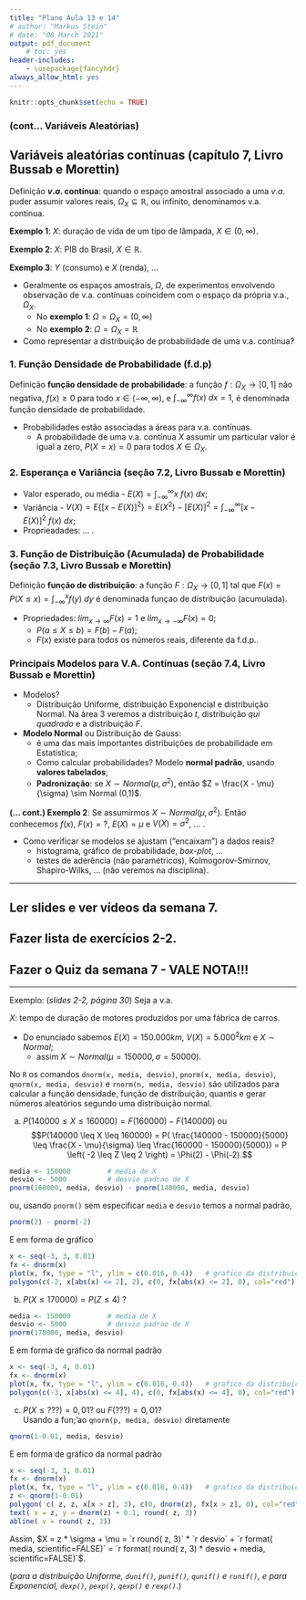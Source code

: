 ```yaml
---
title: "Plano Aula 13 e 14"
# author: "Markus Stein"
# date: "08 March 2021"
output: pdf_document
    # toc: yes
header-includes:
    - \usepackage{fancyhdr}
always_allow_html: yes
---
```

\addtolength{\headheight}{1.0cm}
\pagestyle{fancyplain} 
\lhead{\includegraphics[height=1.5cm]{logoIME.png}}
\rhead{\includegraphics[height=1.5cm]{image_probest.png}}
\chead{UNIVERSIDADE FEDERAL DO RIO GRANDE DO SUL \\
INSTITUTO DE MATEMÁTICA E ESTATÍSTICA \\
DEPARTAMENTO DE ESTATÍSTICA \\
\vspace{0.3cm}
MAT02219 - Probabilidade e Estatística - 2024/2
}
\renewcommand{\headrulewidth}{0pt} 


```r
knitr::opts_chunk$set(echo = TRUE)
```

### (cont... Variáveis Aleatórias)
## Variáveis aleatórias contínuas (capítulo 7, Livro Bussab e Morettin)
Definição **$v.a.$ contínua**: quando o espaço amostral associado a uma $v.a.$ puder assumir valores reais, $\Omega_X \subseteq \mathbb{R}$, ou infinito, denominamos v.a. contínua.


**Exemplo 1**: $X$: duração de vida de um tipo de lâmpada, $X \in (0, \infty)$.
<!-- , $X \sim Normal(\mu, \sigma^2)$. $E(X) = \mu$.   -->

**Exemplo 2**: $X$: PIB do Brasil, $X \in \mathbb{R}$.
<!-- , $X \sim Normal(\mu, \sigma^2)$. $E(X) = \mu$.   -->

**Exemplo 3**: $Y$ (consumo) e $X$ (renda), ...
<!-- $E(Y) = \alpha + \beta X$.   -->

* Geralmente os espaços amostrais, $\Omega$, de experimentos envolvendo observação de v.a. contínuas coincidem com o espaço da própria v.a., $\Omega_X$.
    + No **exemplo 1**: $\Omega = \Omega_X = (0, \infty)$
    + No **exemplo 2**: $\Omega = \Omega_X = \mathbb{R}$

* Como representar a distribuição de probabilidade de uma v.a. contínua?

### 1. Função Densidade de Probabilidade  (f.d.p)
Definição **função densidade de probabilidade**: a função $f: \Omega_X \rightarrow  [0,1]$ não negativa, $f(x) \geq 0$  para todo $x \in (- \infty, \infty)$, e $\int_{- \infty}^{ \infty} f(x) \: dx = 1$, é denominada função densidade de probabilidade.

* Probabilidades estão associadas a áreas para v.a. contínuas.
    + A probabilidade de uma v.a. contínua $X$ assumir um particular valor é igual a zero, $P(X=x) = 0$ para todos $X \in \Omega_X$.

### 2. Esperança e Variância (seção 7.2, Livro Bussab e Morettin)
* Valor esperado, ou média - $E(X) = \int_{- \infty}^{ \infty} x \: f(x) \: dx$;
* Variância - $V(X) =  E \left\{ \left[ x - E(X) \right]^2 \right\} = E(X^2) - \left[ E(X) \right]^2 = \int_{- \infty}^{ \infty} \left[ x - E(X) \right]^2 \: f(x) \: dx$;
* Proprieadades: ... .

### 3. Função de Distribuição (Acumulada) de Probabilidade (seção 7.3, Livro Bussab e Morettin)
Definição **função de distribuição**: a função $F: \Omega_X \rightarrow  [0,1]$ tal que $F(x) = P(X \leq  x) = \int_{- \infty}^{x} f(y) \: dy$ é denominada funçao de distribuição (acumulada).

* Propriedades: $lim_{x \rightarrow \infty} F(x) = 1$ e $lim_{x \rightarrow - \infty} F(x) = 0$;
    + $P(a \leq X \leq b) = F(b) - F(a)$;
    + $F(x)$ existe para todos os números reais, diferente da f.d.p..

### Principais Modelos para V.A. Contínuas (seção 7.4, Livro Bussab e Morettin)
* Modelos?
    + Distribuição Uniforme, distribuição Exponencial e distribuição Normal. Na área 3 veremos a distribuição *t*, distribuição *qui quadrado* e a distribuição *F*.

* **Modelo Normal** ou Distribuição de Gauss:
    + é uma das mais importantes distribuições de probabilidade em Estatística;
    + Como calcular probabilidades? Modelo **normal padrão**, usando **valores tabelados**;
    + **Padronização**: se $X \sim Normal (\mu, \sigma^2)$, então $Z = \frac{X - \mu}{\sigma} \sim Normal (0,1)$.

**(... cont.) Exemplo 2**: Se assumirmos $X \sim Normal(\mu, \sigma^2)$. Então conhecemos $f(x)$, $F(x)=?$, $E(X) = \mu$ e $V(X) = \sigma^2$, ... .


* Como verificar se modelos se ajustam ("encaixam") a dados reais?
    + histograma, gráfico de probabilidade, *box-plot*, ...
    + testes de aderência (não paramétricos), Kolmogorov-Smirnov, Shapiro-Wilks, ... (não veremos na disciplina).

\vspace{0.5cm}

***
## Ler slides e ver vídeos da semana 7.
## Fazer lista de exercícios 2-2.
## Fazer o Quiz da semana 7 - VALE NOTA!!!
***  


<!-- Definição **A.A.S**: Seja $X_1, X_2, \ldots, X_n$ uma a.a.s. de tamanho $n$ de $X \sim f(x; \theta)$, então $X_1 \sim f(x; \theta)$, ..., $X_n \sim f(x; \theta)$ e $X_i$ e $X_j$ são independentes para todo $i \neq j$. -->

\vspace{0.5cm}

Exemplo: (*slides 2-2, página 30*) Seja a v.a.

$X:$ tempo de duração de motores produzidos por uma fábrica de carros. 

* Do enunciado sabemos $E(X) = 150.000 km$, $V(X)=5.000^2 km$ e $X \sim Normal$;
    + assim $X \sim Normal(\mu=150000, \sigma=50000)$.

No `R` os comandos `dnorm(x, media, desvio)`, `pnorm(x, media, desvio)`, `qnorm(x, media, desvio)` e `rnorm(n, media, desvio)` são utilizados para calcular a função densidade, função de distribuição, quantis e gerar números aleatórios segundo uma distribuição normal.

a. $P(140000 \leq X \leq 160000) = F(160000) - F(140000)$ ou
$$P(140000 \leq X \leq 160000) = P( \frac{140000 - 150000}{5000} \leq \frac{X - \mu}{\sigma} \leq \frac{160000 - 150000}{5000}) = P \left( -2 \leq Z \leq 2 \right) = \Phi(2) - \Phi(-2).$$

```r
media <- 150000         # media de X
desvio <- 5000          # desvio padrao de X
pnorm(160000, media, desvio) - pnorm(140000, media, desvio)
```
ou, usando `pnorm()` sem especificar `media` e `desvio` temos a normal padrão, 
```r
pnorm(2) - pnorm(-2)
```
E em forma de gráfico
```r
x <- seq(-3, 3, 0.01)
fx <- dnorm(x)
plot(x, fx, type = "l", ylim = c(0.016, 0.4))   # grafico da distribuicao de probabilidade
polygon(c(-2, x[abs(x) <= 2], 2), c(0, fx[abs(x) <= 2], 0), col="red")
```

b. $P(X \leq 170000) = P(Z \leq 4)$ ?
```r
media <- 150000         # media de X
desvio <- 5000          # desvio padrao de X
pnorm(170000, media, desvio)
```
E em forma de gráfico da normal padrão
```r
x <- seq(-3, 4, 0.01)
fx <- dnorm(x)
plot(x, fx, type = "l", ylim = c(0.016, 0.4))   # grafico da distribuicao de probabilidade
polygon(c(-3, x[abs(x) <= 4], 4), c(0, fx[abs(x) <= 4], 0), col="red")
```

c. $P(X \leq ???) = 0,01$? ou $F(???) = 0,01$?  
Usando a fun;'ao `qnorm(p, media, desvio)` diretamente

```r
qnorm(1-0.01, media, desvio)
```
E em forma de gráfico da normal padrão
```r
x <- seq(-3, 3, 0.01)
fx <- dnorm(x)
plot(x, fx, type = "l", ylim = c(0.016, 0.4))   # grafico da distribuicao de probabilidade
z <- qnorm(1-0.01)
polygon( c( z, z, x[x > z], 3), c(0, dnorm(z), fx[x > z], 0), col="red")
text( x = z, y = dnorm(z) + 0.1, round( z, 3))
abline( v = round( z, 3))
```
Assim, $X = z * \sigma + \mu = `r round( z, 3)` * `r desvio` + `r format( media, scientific=FALSE)` = `r format( round( z, 3) * desvio + media, scientific=FALSE)`$.

(*para a distribuição Uniforme, `dunif()`, `punif()`, `qunif()` e `runif()`, e para Exponencial, `dexp()`, `pexp()`, `qexp()` e `rexp()`*.)